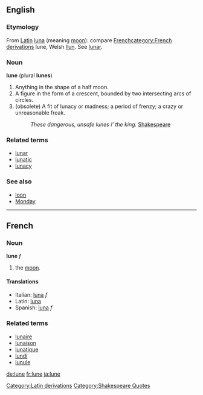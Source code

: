 ==English==
{{webster}}
===Etymology===
From [[w:Latin|Latin]][[Category:Latin derivations]] [[luna]] (meaning [[moon]]): compare  [[w:French language|French]][[category:French derivations]] lune, Welsh [[llun]]. See [[lunar]].
===Noun===
'''lune''' (plural '''lunes''')

#Anything in the shape of a half moon.
#A figure in the form of a crescent, bounded by two intersecting arcs of circles. 
#(obsolete) A fit of lunacy or madness; a period of frenzy; a crazy or unreasonable freak.
#:''These dangerous, unsafe lunes i' the king.'' [[w:Shakespeare|Shakespeare]][[Category:Shakespeare Quotes]]

===Related terms===
*[[lunar]]
*[[lunatic]]
*[[lunacy]]

===See also===
*[[loon]]
*[[Monday]]
<!-- from Webster

Lune (?), n. [L. luna moon: cf. F. lune. See Luna.] 

1. Anything in the shape of a half moon. [R.] 

2. (Geom.) A figure in the form of a crescent, bounded by two intersecting arcs of circles. 

3. A fit of lunacy or madness; a period of frenzy; a crazy or unreasonable freak. [Obs.] 

These dangerous, unsafe lunes i' the king. Shak.

-->

----

==French==
===Noun===
'''lune''' ''f''

# the [[moon]].

====Translations====
*Italian: [[luna]] ''f''
*Latin: [[luna]]
*Spanish: [[luna]] ''f''

===Related terms===
*[[lunaire]]
*[[lunaison]]
*[[lunatique]]
*[[lundi]]
*[[lunule]]

[[de:lune]]
[[fr:lune]]
[[ja:lune]]